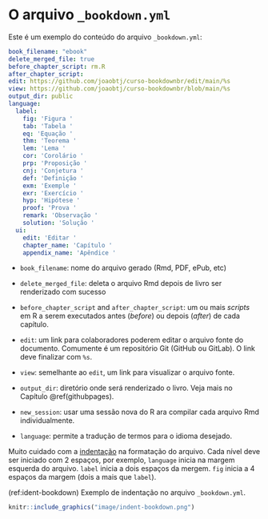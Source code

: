 # O arquivo `_bookdown.yml` {#bkd}

Este é um exemplo do conteúdo do arquivo `_bookdown.yml`:

```yaml
book_filename: "ebook"
delete_merged_file: true
before_chapter_script: rm.R
after_chapter_script:
edit: https://github.com/joaobtj/curso-bookdownbr/edit/main/%s
view: https://github.com/joaobtj/curso-bookdownbr/blob/main/%s
output_dir: public 
language:
  label:
    fig: 'Figura '
    tab: 'Tabela '
    eq: 'Equação '
    thm: 'Teorema '
    lem: 'Lema '
    cor: 'Corolário '
    prp: 'Proposição '
    cnj: 'Conjetura '
    def: 'Definição '
    exm: 'Exemple '
    exr: 'Exercício '
    hyp: 'Hipótese '
    proof: 'Prova '
    remark: 'Observação '
    solution: 'Solução '
  ui:
    edit: 'Editar '
    chapter_name: 'Capítulo '
    appendix_name: 'Apêndice '

```


* `book_filename`: nome do arquivo gerado (Rmd, PDF, ePub, etc)

* `delete_merged_file`: deleta o arquivo Rmd depois de livro ser renderizado com sucesso

* `before_chapter_script` and `after_chapter_script`: um ou mais *scripts* em R a serem executados antes (*before*) ou depois (*after*) de cada capítulo. 

* `edit`: um link para colaboradores poderem editar o arquivo fonte do documento. Comumente é um repositório Git (GitHub ou GitLab). O link deve finalizar com `%s`.

* `view`: semelhante ao `edit`, um link para visualizar o arquivo fonte.

* `output_dir`: diretório onde será renderizado o livro. Veja mais no Capítulo \@ref(githubpages).

* `new_session`: usar uma sessão nova do R ara compilar cada arquivo Rmd individualmente. 

* `language`: permite a tradução de termos para o idioma desejado. 

Muito cuidado com a [indentação ](https://pt.wikipedia.org/wiki/Indenta%C3%A7%C3%A3o) na formatação do arquivo. Cada nível deve ser iniciado com 2 espaços, por exemplo, `language` inicia na margem esquerda do arquivo. `label` inicia a dois espaços da mergem. `fig` inicia a 4 espaços da margem (dois a mais que `label`).

(ref:ident-bookdown) Exemplo de indentação no arquivo `_bookdown.yml`.

```r

knitr::include_graphics("image/indent-bookdown.png")

```
